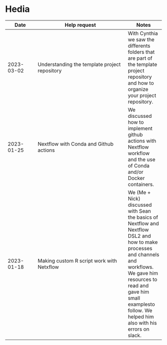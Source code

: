 # Hedia

| Date | Help request | Notes |
| ---- | ------------ | ----- |
| 2023-03-02 | Understanding the template project repository | With Cynthia we saw the differents folders that are part of the template project repository and how to organize your project repository. |
| 2023-01-25 | Nextflow with Conda and Github actions | We discussed how to implement github actions with Nextflow workflow and the use of Conda and/or Docker containers. |
| 2023-01-18 | Making custom R script work with Netxflow | We (Me + Nick) discussed with Sean the basics of Nextflow and Nextflow DSL2 and how to make processes and channels and workflows. We gave him resources to read  and gave him small examplesto follow. We helped him also with his errors on slack. |

